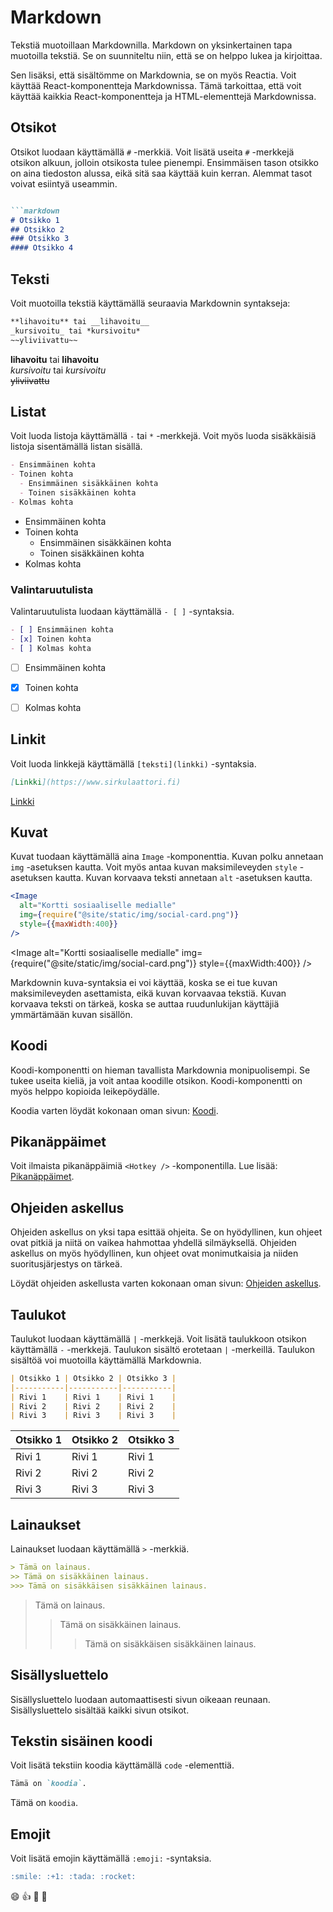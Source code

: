 # Markdown

Tekstiä muotoillaan Markdownilla. Markdown on yksinkertainen tapa muotoilla tekstiä. Se on suunniteltu niin, että se on helppo lukea ja kirjoittaa.

Sen lisäksi, että sisältömme on Markdownia, se on myös Reactia. Voit käyttää React-komponentteja Markdownissa. Tämä tarkoittaa, että voit käyttää kaikkia React-komponentteja ja HTML-elementtejä Markdownissa.

## Otsikot

Otsikot luodaan käyttämällä `#` -merkkiä. Voit lisätä useita `#` -merkkejä otsikon alkuun, jolloin otsikosta tulee pienempi. Ensimmäisen tason otsikko on aina tiedoston alussa, eikä sitä saa käyttää kuin kerran. Alemmat tasot voivat esiintyä useammin.

```markdown

```markdown
# Otsikko 1
## Otsikko 2
### Otsikko 3
#### Otsikko 4
```

## Teksti

Voit muotoilla tekstiä käyttämällä seuraavia Markdownin syntakseja:

```markdown
**lihavoitu** tai __lihavoitu__
_kursivoitu_ tai *kursivoitu*
~~yliviivattu~~
```

**lihavoitu** tai __lihavoitu__<br />
_kursivoitu_ tai *kursivoitu*<br />
~~yliviivattu~~

## Listat

Voit luoda listoja käyttämällä `-` tai `*` -merkkejä. Voit myös luoda sisäkkäisiä listoja sisentämällä listan sisällä.

```markdown
- Ensimmäinen kohta
- Toinen kohta
  - Ensimmäinen sisäkkäinen kohta
  - Toinen sisäkkäinen kohta
- Kolmas kohta
```

- Ensimmäinen kohta
- Toinen kohta
  - Ensimmäinen sisäkkäinen kohta
  - Toinen sisäkkäinen kohta
- Kolmas kohta


### Valintaruutulista

Valintaruutulista luodaan käyttämällä `- [ ]` -syntaksia.

```markdown
- [ ] Ensimmäinen kohta
- [x] Toinen kohta
- [ ] Kolmas kohta
```

- [ ] Ensimmäinen kohta
- [x] Toinen kohta
- [ ] Kolmas kohta



## Linkit

Voit luoda linkkejä käyttämällä `[teksti](linkki)` -syntaksia.

```markdown
[Linkki](https://www.sirkulaattori.fi)
```

[Linkki](https://www.sirkulaattori.fi)

## Kuvat

Kuvat tuodaan käyttämällä aina `Image` -komponenttia. Kuvan polku annetaan `img` -asetuksen kautta. Voit myös antaa kuvan maksimileveyden `style` -asetuksen kautta. Kuvan korvaava teksti annetaan `alt` -asetuksen kautta.

```jsx
<Image
  alt="Kortti sosiaaliselle medialle"
  img={require("@site/static/img/social-card.png")}
  style={{maxWidth:400}}
/>
```

<Image
  alt="Kortti sosiaaliselle medialle"
  img={require("@site/static/img/social-card.png")}
  style={{maxWidth:400}}
/>

Markdownin kuva-syntaksia ei voi käyttää, koska se ei tue kuvan maksimileveyden asettamista, eikä kuvan korvaavaa tekstiä. Kuvan korvaava teksti on tärkeä, koska se auttaa ruudunlukijan käyttäjiä ymmärtämään kuvan sisällön.

## Koodi

Koodi-komponentti on hieman tavallista Markdownia monipuolisempi. Se tukee useita kieliä, ja voit antaa koodille otsikon. Koodi-komponentti on myös helppo kopioida leikepöydälle.

Koodia varten löydät kokonaan oman sivun: [Koodi](/docs/formatting/code).

## Pikanäppäimet

Voit ilmaista pikanäppäimiä `<Hotkey />` -komponentilla. Lue lisää: [Pikanäppäimet](/docs/formatting/hotkeys).

## Ohjeiden askellus

Ohjeiden askellus on yksi tapa esittää ohjeita. Se on hyödyllinen, kun ohjeet ovat pitkiä ja niitä on vaikea hahmottaa yhdellä silmäyksellä. Ohjeiden askellus on myös hyödyllinen, kun ohjeet ovat monimutkaisia ja niiden suoritusjärjestys on tärkeä.

Löydät ohjeiden askellusta varten kokonaan oman sivun: [Ohjeiden askellus](/docs/formatting/stepper).

## Taulukot

Taulukot luodaan käyttämällä `|` -merkkejä. Voit lisätä taulukkoon otsikon käyttämällä `-` -merkkejä. Taulukon sisältö erotetaan `|` -merkeillä. Taulukon sisältöä voi muotoilla käyttämällä Markdownia.

```markdown
| Otsikko 1 | Otsikko 2 | Otsikko 3 |
|-----------|-----------|-----------|
| Rivi 1    | Rivi 1    | Rivi 1    |
| Rivi 2    | Rivi 2    | Rivi 2    |
| Rivi 3    | Rivi 3    | Rivi 3    |
```

| Otsikko 1 | Otsikko 2 | Otsikko 3 |
|-----------|-----------|-----------|
| Rivi 1    | Rivi 1    | Rivi 1    |
| Rivi 2    | Rivi 2    | Rivi 2    |
| Rivi 3    | Rivi 3    | Rivi 3    |

## Lainaukset

Lainaukset luodaan käyttämällä `>` -merkkiä.

```markdown
> Tämä on lainaus.
>> Tämä on sisäkkäinen lainaus.
>>> Tämä on sisäkkäisen sisäkkäinen lainaus.
```


> Tämä on lainaus.
>> Tämä on sisäkkäinen lainaus.
>>> Tämä on sisäkkäisen sisäkkäinen lainaus.


## Sisällysluettelo

Sisällysluettelo luodaan automaattisesti sivun oikeaan reunaan. Sisällysluettelo sisältää kaikki sivun otsikot.

## Tekstin sisäinen koodi

Voit lisätä tekstiin koodia käyttämällä `code` -elementtiä.

```markdown
Tämä on `koodia`.
```

Tämä on `koodia`.

## Emojit

Voit lisätä emojin käyttämällä `:emoji:` -syntaksia.

```markdown
:smile: :+1: :tada: :rocket:
```

:smile: :+1: :tada: :rocket:
